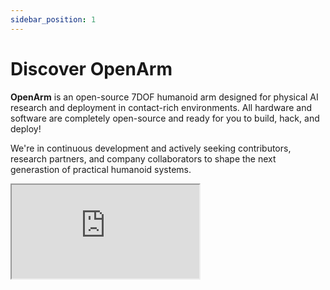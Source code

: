 ```yaml
---
sidebar_position: 1
---
```



# Discover OpenArm

**OpenArm** is an open-source 7DOF humanoid arm designed for physical AI research and deployment in contact-rich environments. All hardware and software are completely open-source and ready for you to build, hack, and deploy!

We're in continuous development and actively seeking contributors, research partners, and company collaborators to shape the next generastion of practical humanoid systems.

<div style={{ position: "relative", paddingBottom: "56.25%", height: 0, margin: "2rem 0", overflow: "hidden" }}>
  <iframe
    src="https://www.youtube.com/embed/6ZLM6f8kF4Q"
    title="YouTube video player"
    style={{
      position: "absolute",
      top: 0,
      left: 0,
      width: "100%",
      height: "100%",
      border: 0
    }}
    allow="accelerometer; autoplay; clipboard-write; encrypted-media; gyroscope; picture-in-picture; web-share"
    allowFullScreen
  />
</div>

## Whats Unique?

- **Human-Scale Design**
  OpenArm is designed with human-like proportions and dimensions, scaled for a person around 160-165cm tall. This provides an optimal balance between practical reach and manageable inertia for safe, responsive operation.

- **Safety-First Architecture**
  Built with QDD backdrivable motors and high compliance, OpenArm prioritizes safe human-robot interaction while maintaining practical payload capabilities (6.0kg peak / 4.1kg nominal) for real-world tasks.

- **Built for Durability**
  Critical structural components use aluminum and stainless steel construction, ensuring robust performance for repetitive data collection and continuous research use.

- **Fully Accessible & Buildable**
  Every component — from CNC parts and 3D-printed casings to electrical wiring — is designed to be purchasable and buildable by individual researchers and labs, with complete fabrication data provided.

- **Practical & Affordable**
  At 6,500 USD for a complete bimanual system, OpenArm delivers research-grade capabilities at a fraction of traditional humanoid robot costs, making advanced robotics accessible to more teams and applications.


<BlockImage src="getting-started/index/unique.png" alt="leader-follower" width="100%" />






